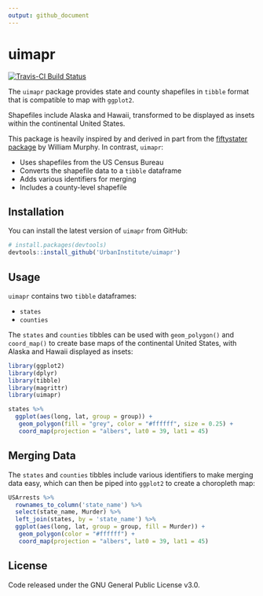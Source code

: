 ```yaml
---
output: github_document
---
```


<!-- README.md is generated from README.Rmd. Please edit that file -->

# uimapr

[![Travis-CI Build Status](https://travis-ci.org/UrbanInstitute/uimapr.svg?branch=master)](https://travis-ci.org/UrbanInstitute/uimapr)

The `uimapr` package provides state and county shapefiles in `tibble` format 
that is compatible to map with `ggplot2`. 

Shapefiles include Alaska and Hawaii, transformed to be displayed as insets 
within the continental United States.

This package is heavily inspired by and derived in part from the [fiftystater 
package](https://cran.r-project.org/package=fiftystater) by William Murphy. In 
contrast, `uimapr`:

  - Uses shapefiles from the US Census Bureau
  - Converts the shapefile data to a `tibble` dataframe
  - Adds various identifiers for merging
  - Includes a county-level shapefile 

## Installation

You can install the latest version of `uimapr` from GitHub:

```r
# install.packages(devtools)
devtools::install_github('UrbanInstitute/uimapr')
```

## Usage

`uimapr` contains two `tibble` dataframes:

  - `states`
  - `counties`

The `states` and `counties` tibbles can be used with `geom_polygon()` and 
`coord_map()` to create base maps of the continental United States, with Alaska 
and Hawaii displayed as insets:

```r
library(ggplot2)
library(dplyr)
library(tibble)
library(magrittr)
library(uimapr)

states %>%
  ggplot(aes(long, lat, group = group)) +
   geom_polygon(fill = "grey", color = "#ffffff", size = 0.25) +
   coord_map(projection = "albers", lat0 = 39, lat1 = 45)
```

## Merging Data

The `states` and `counties` tibbles include various identifiers to make merging 
data easy, which can then be piped into `ggplot2` to create a choropleth map:

```r
USArrests %>%
  rownames_to_column('state_name') %>%
  select(state_name, Murder) %>%
  left_join(states, by = 'state_name') %>%
  ggplot(aes(long, lat, group = group, fill = Murder)) +
   geom_polygon(color = "#ffffff") +
   coord_map(projection = "albers", lat0 = 39, lat1 = 45)
```

## License

Code released under the GNU General Public License v3.0.
